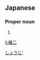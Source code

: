 ==Japanese==
{{ja-kanjitab|穣|二}}

===Proper noun===
{{ja-pos|proper|じょうじ}}

# {{given name|male|lang=ja}}

[[Category:Japanese male given names|しょうじ']]

[[li:穣二]]